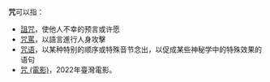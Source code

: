 '''咒'''可以指：

*[[詛咒|詛咒]]，使他人不幸的预言或许愿
*[[咒罵|咒罵]]，以語言進行人身攻擊
*[[咒语|咒语]]，以某种特别的顺序或特殊音节念出，以促成某些神秘学中的特殊效果的语句
*[[咒_(電影)|咒 (電影)]]，2022年臺灣電影。

{{Disambig|Cat=一字消歧义}}
